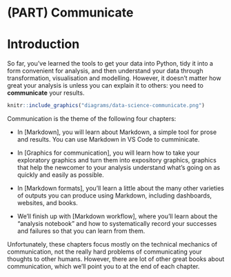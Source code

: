 # (PART) Communicate {-}

# Introduction {#communicate-intro}

So far, you've learned the tools to get your data into Python, tidy it into a form convenient for analysis, and then understand your data through transformation, visualisation and modelling. However, it doesn't matter how great your analysis is unless you can explain it to others: you need to __communicate__ your results.

```r
knitr::include_graphics("diagrams/data-science-communicate.png")
```

Communication is the theme of the following four chapters:

* In [Markdown], you will learn about Markdown, a simple tool for prose and 
  results. You can use Markdown in VS Code to cumminicate.
  
* In [Graphics for communication], you will learn how to take your exploratory
  graphics and turn them into expository graphics, graphics that help the
  newcomer to your analysis understand what's going on as quickly and 
  easily as possible.
  
* In [Markdown formats], you'll learn a little about the many other varieties
  of outputs you can produce using Markdown, including dashboards, websites,
  and books.
  
* We'll finish up with [Markdown workflow], where you'll learn about the
  "analysis notebook" and how to systematically record your successes and 
  failures so that you can learn from them.

Unfortunately, these chapters focus mostly on the technical mechanics of communication, not the really hard problems of communicating your thoughts to other humans. However, there are lot of other great books about communication, which we'll point you to at the end of each chapter.
